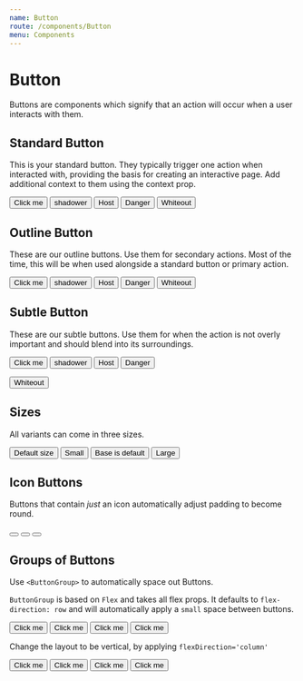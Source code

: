 ```yaml
---
name: Button
route: /components/Button
menu: Components
---
```



# Button

Buttons are components which signify that an action will occur when a user interacts with them.

<Props of={Button} />

## Standard Button

This is your standard button. They typically trigger one action when interacted with, providing the basis for creating an interactive page. Add additional context to them using the context prop.

<Playground>
  <ButtonGroup>
    <Button>Click me</Button>
    <Button context="shadower">shadower</Button>
    <Button context="host">Host</Button>
    <Button context="danger">Danger</Button>
  </ButtonGroup>
  <Box bg="primary.base" padding="large" marginTop="large">
    <Button context="whiteout">Whiteout</Button>
  </Box>
</Playground>

## Outline Button

These are our outline buttons. Use them for secondary actions. Most of the time, this will be when used alongside a standard button or primary action.

<Playground>
<ButtonGroup>

<Button variant='outline'>Click me</Button>
<Button variant='outline' context="shadower">shadower</Button>
<Button variant='outline' context="host">Host</Button>
<Button variant='outline' context="danger">Danger</Button>
</ButtonGroup>
<Box bg="primary.base" padding="large" marginTop="large">
  <Button variant="outline" context="whiteout">Whiteout</Button>
</Box>
</Playground>

## Subtle Button

These are our subtle buttons. Use them for when the action is not overly important and should blend into its surroundings.

<Playground>
<ButtonGroup>

<Button variant='subtle'>Click me</Button>
<Button variant='subtle' context="shadower">shadower</Button>
<Button variant='subtle' context="host">Host</Button>
<Button variant='subtle' context="danger">Danger</Button>

</ButtonGroup>

<Box bg="primary.base" padding="large" marginTop="large">
  <Button variant="subtle" context="whiteout">Whiteout</Button>
</Box>
</Playground>

## Sizes

All variants can come in three sizes.

<Playground>
  <ButtonGroup>
    <Button display="inline-block">Default size</Button>
    <Button display="inline-block" size="small">
      Small
    </Button>
    <Button display="inline-block" size="base">
      Base is default
    </Button>
    <Button display="inline-block" size="large">
      Large
    </Button>
  </ButtonGroup>
</Playground>

## Icon Buttons

Buttons that contain _just_ an icon automatically adjust padding to become round.

<Playground>
  <ButtonGroup alignItems="center">
  <Button icon={true} display="inline-block" size="small">
    <FiArrowLeft />
  </Button>

<Button icon={true} display="inline-block">
  <FiArrowLeft />
</Button>

  <Button icon={true} display="inline-block" size="large">
    <FiArrowLeft />
  </Button>
  </ButtonGroup>
</Playground>

## Groups of Buttons

Use `<ButtonGroup>` to automatically space out Buttons.

`ButtonGroup` is based on `Flex` and takes all flex props. It defaults to `flex-direction: row` and will automatically apply a `small` space between buttons.

<Playground>
  <ButtonGroup>
    <Button>Click me</Button>
    <Button>Click me</Button>
    <Button>Click me</Button>
    <Button>Click me</Button>
  </ButtonGroup>
</Playground>

Change the layout to be vertical, by applying `flexDirection='column'`

<Playground>
  <ButtonGroup flexDirection="column">
    <Button>Click me</Button>
    <Button>Click me</Button>
    <Button>Click me</Button>
    <Button>Click me</Button>
  </ButtonGroup>
</Playground>
